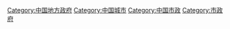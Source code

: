 [[Category:中国地方政府|Category:中国地方政府]]
[[Category:中国城市|Category:中国城市]]
[[Category:中国市政|Category:中国市政]]
[[Category:市政府|Category:市政府]]